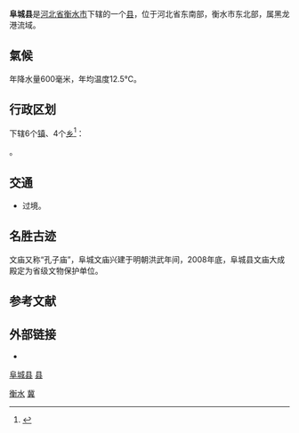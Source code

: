 {{Infobox China County
| county = 阜城县
| usedname = 
| nameorigin = 
| Photo = 
| Photoname = 
| map = 
| map_caption = 
| Pinyin = Fùchéng Xiàn
| Belong = [[河北省|河北省]][[衡水市|衡水市]]
| Types = [[县|县]]
| admincode =  
| founded = 
| seat = [[阜城镇|阜城镇]]府前路
| officerTitle = 县委书记
| officer = 姚辛福
| officerTitle2 = 县长
| officer2 = 石跃辉
| division = 10
| town = 5
| township = 5
| subdistrict = 
| dialect = 
| post code = 053700
| phone code = 0318 
| coordinate = 
| area = 698平方千米
| area land = 
| area water = 
| census yr = 
| pop = 32.9万人
| density =  
| GDP = 
| GDP_as_of = 
| GDPPC = 
| carlicense = 冀T
| web = http://www.hbfcx.gov.cn/
| web_title = 阜城县人民政府
}}

'''阜城县'''是[[河北省|河北省]][[衡水市|衡水市]]下辖的一个[[县|县]]，位于河北省东南部，衡水市东北部，属黑龙港流域。

==氣候==
年降水量600毫米，年均温度12.5℃。

== 行政区划 ==
{{PAGENAMEBASE}}下辖6个[[行政建制镇|镇]]、4个[[乡_(中华人民共和国)|乡]]<ref>{{PRC admin/ref sgc|13/11/28}}</ref>：

{{PRC admin/children|13/11/28}}。

== 交通 ==
* {{中国国道名|339}}过境。

== 名胜古迹 ==
文庙又称“孔子庙”，阜城文庙兴建于明朝洪武年间，2008年底，阜城县文庙大成殿定为省级文物保护单位。
　
== 参考文献 ==
{{reflist}}

== 外部链接 ==
* {{Official website|http://www.hbfcx.gov.cn/|name=阜城县人民政府}}

{{阜城县行政区划}}
{{衡水市行政区划}}
{{河北行政区划}}
{{国家级贫困县|前}}

[[category:阜城县|]]
[[category:衡水区县市|县]]
[[Category:河北省县份|衡水]]
[[Category:原国家级贫困县|冀]]